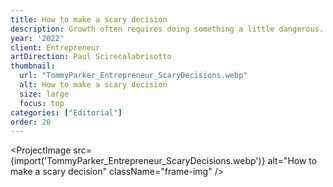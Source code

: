 ```yaml
---
title: How to make a scary decision
description: Growth often requires doing something a little dangerous. Six entrepreneurs share the calculus behind their biggest risks.
year: '2022'
client: Entrepreneur
artDirection: Paul Scirecalabrisotto
thumbnail:
  url: "TommyParker_Entrepreneur_ScaryDecisions.webp"
  alt: How to make a scary decision
  size: large
  focus: top
categories: ["Editorial"]
order: 20
---
```


<ProjectImage
  src={import('TommyParker_Entrepreneur_ScaryDecisions.webp')}
  alt="How to make a scary decision"
  className="frame-img"
/>